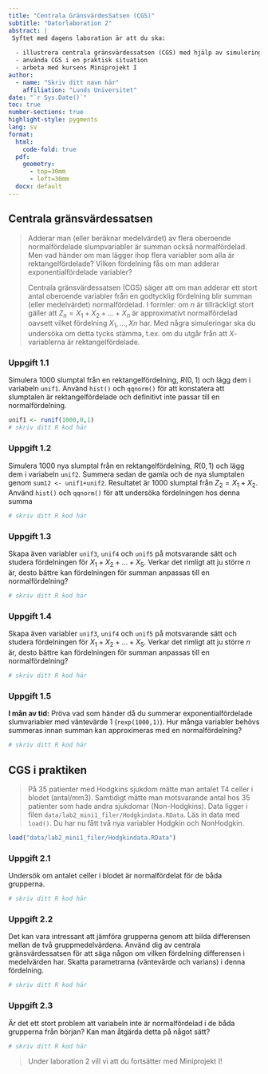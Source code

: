 ```yaml
---
title: "Centrala GränsvärdesSatsen (CGS)"
subtitle: "Datorlaboration 2"
abstract: |
 Syftet med dagens laboration är att du ska:
   
  - illustrera centrala gränsvärdessatsen (CGS) med hjälp av simulering
  - använda CGS i en praktisk situation
  - arbeta med kursens Miniprojekt I
author: 
  - name: "Skriv ditt navn här"
    affiliation: "Lunds Universitet"
date: "`r Sys.Date()`"
toc: true
number-sections: true
highlight-style: pygments
lang: sv
format: 
  html:
    code-fold: true
  pdf: 
    geometry: 
      - top=30mm
      - left=30mm
  docx: default
---
```


## Centrala gränsvärdessatsen

> Adderar man (eller beräknar medelvärdet) av flera oberoende normalfördelade slumpvariabler är summan också normalfördelad. Men vad händer om man lägger ihop flera variabler som alla är rektangelfördelade? Vilken fördelning fås om man adderar exponentialfördelade variabler?
>
> Centrala gränsvärdessatsen (CGS) säger att om man adderar ett stort antal oberoende variabler från en godtycklig fördelning blir summan (eller medelvärdet) normalfördelad. I formler: om $n$ är tillräckligt stort gäller att $Z_n = X_1 + X_2 + \ldots + X_n$ är approximativt normalfördelad oavsett vilket fördelning $X_1, \ldots, Xn$ har. Med några simuleringar ska du undersöka om detta tycks stämma, t.ex. om du utgår från att $X$-variablerna är rektangelfördelade.

:::{.callout-note icon=false}
### Uppgift 1.1
Simulera 1000 slumptal från en rektangelfördelning, $R(0, 1)$ och lägg dem i variabeln `unif1`. Använd `hist()` och `qqnorm()` för att konstatera att slumptalen är rektangelfördelade och definitivt inte passar till en normalfördelning.
:::

```r
unif1 <- runif(1000,0,1)
# skriv ditt R kod här
```

<!-- ta bort detta och skriv dina slutsatser i enkel text -->

:::{.callout-note icon=false}
### Uppgift 1.2
Simulera 1000 nya slumptal från en rektangelfördelning, $R(0, 1)$ och lägg dem i variabeln `unif2`. Summera sedan de gamla och de nya slumptalen genom `sum12 <- unif1+unif2`. Resultatet är 1000 slumptal från $Z_2 = X_1 + X_2$. Använd `hist()` och `qqnorm()` för att undersöka fördelningen hos denna summa
:::

```r
# skriv ditt R kod här
```

<!-- ta bort detta och skriv dina slutsatser i enkel text -->

:::{.callout-note icon=false}
### Uppgift 1.3
Skapa även variabler `unif3`, `unif4` och `unif5` på motsvarande sätt och studera fördelningen för $X_1+X_2+\ldots+X_5$.  Verkar det rimligt att ju större $n$ är, desto bättre kan fördelningen för summan anpassas till en normalfördelning?
:::

```r
# skriv ditt R kod här
```

<!-- ta bort detta och skriv dina slutsatser i enkel text -->

:::{.callout-note icon=false}
### Uppgift 1.4
Skapa även variabler `unif3`, `unif4` och `unif5` på motsvarande sätt och studera fördelningen för $X_1+X_2+\ldots+X_5$.  Verkar det rimligt att ju större $n$ är, desto bättre kan fördelningen för summan anpassas till en normalfördelning?
:::

```r
# skriv ditt R kod här
```

<!-- ta bort detta och skriv dina slutsatser i enkel text -->

:::{.callout-note icon=false}
### Uppgift 1.5
**I mån av tid:** Pröva vad som händer då du summerar exponentialfördelade slumvariabler med väntevärde 1 (`rexp(1000,1)`).  Hur många variabler behövs summeras innan summan kan approximeras med en normalfördelning?
:::

```r
# skriv ditt R kod här
```

<!-- ta bort detta och skriv dina slutsatser i enkel text -->

## CGS i praktiken

> På 35 patienter med Hodgkins sjukdom mätte man antalet T4 celler i blodet (antal/mm3). Samtidigt mätte man motsvarande antal hos 35 patienter som hade andra sjukdomar (Non-Hodgkins). Data ligger i filen `data/lab2_mini1_filer/Hodgkindata.RData`. Läs in data med `load()`. Du har nu fått två nya variabler Hodgkin och NonHodgkin.

```r
load("data/lab2_mini1_filer/Hodgkindata.RData")
```

:::{.callout-note icon=false}
### Uppgift 2.1
Undersök om antalet celler i blodet är normalfördelat för de båda grupperna.
:::

```r
# skriv ditt R kod här
```

<!-- ta bort detta och skriv dina slutsatser i enkel text -->

:::{.callout-note icon=false}
### Uppgift 2.2
Det kan vara intressant att jämföra grupperna genom att bilda differensen mellan de två gruppmedelvärdena. Använd dig av centrala gränsvärdessatsen för att säga någon om vilken fördelning differensen i medelvärden har. Skatta parametrarna (väntevärde och varians) i denna fördelning. 
:::

```r
# skriv ditt R kod här
```

<!-- ta bort detta och skriv dina slutsatser i enkel text -->

:::{.callout-note icon=false}
### Uppgift 2.3
Är det ett stort problem att variabeln inte är normalfördelad i de båda grupperna från början? Kan man åtgärda detta på något sätt?
:::

```r
# skriv ditt R kod här
```

<!-- ta bort detta och skriv dina slutsatser i enkel text -->

> Under laboration 2 vill vi att du fortsätter med Miniprojekt I!
